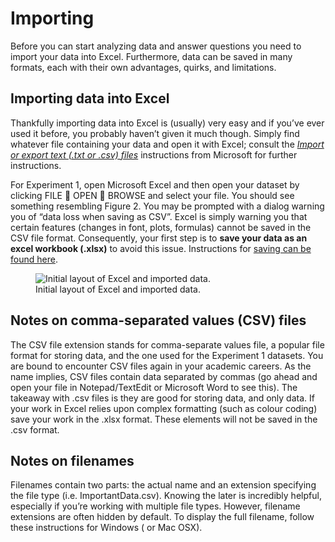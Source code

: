 # Importing

Before you can start analyzing data and answer questions you need to import your data into Excel. Furthermore, data can be saved in many formats, each with their own advantages, quirks, and limitations.

##	Importing data into Excel

Thankfully importing data into Excel is (usually) very easy and if you’ve ever used it before, you probably haven’t given it much though. Simply find whatever file containing your data and open it with Excel; consult the *[Import or export text (.txt or .csv) files](https://support.microsoft.com/en-us/office/import-or-export-text-txt-or-csv-files-5250ac4c-663c-47ce-937b-339e391393ba)* instructions from Microsoft for further instructions.

For Experiment 1, open Microsoft Excel and then open your dataset by clicking FILE  OPEN  BROWSE and select your file. You should see something resembling Figure 2. You may be prompted with a dialog warning you of “data loss when saving as CSV”. Excel is simply warning you that certain features (changes in font, plots, formulas) cannot be saved in the CSV file format. Consequently, your first step is to **save your data as an excel workbook (.xlsx)** to avoid this issue. Instructions for [saving can be found here](https://excel.uservoice.com/forums/304921-excel-for-windows-desktop-application/suggestions/10550424-no-more-warnings-about-saving-as-csv-especially-w).

![Initial layout of Excel and imported data. ](images/initialExcelLayout.png)

##	Notes on comma-separated values (CSV) files

The CSV file extension stands for comma-separate values file, a popular file format for storing data, and the one used for the Experiment 1 datasets. You are bound to encounter CSV files again in your academic careers. As the name implies, CSV files contain data separated by commas (go ahead and open your file in Notepad/TextEdit or Microsoft Word to see this). The takeaway with .csv files is they are good for storing data, and only data. If your work in Excel relies upon complex formatting (such as colour coding) save your work in the .xlsx format. These elements will not be saved in the .csv format.  


##	Notes on filenames

Filenames contain two parts: the actual name and an extension specifying the file type (i.e. ImportantData.csv). Knowing the later is incredibly helpful, especially if you’re working with multiple file types. However, filename extensions are often hidden by default. To display the full filename, follow these instructions for Windows ( or Mac OSX). 
